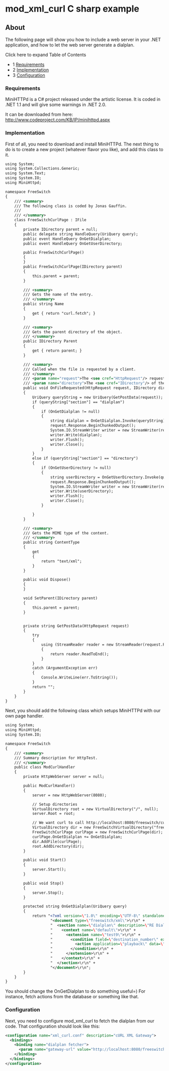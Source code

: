 
# mod_xml_curl C sharp example 

 

## About

The following page will show you how to include a web server in your .NET application, and how to let the web server generate a dialplan.

Click here to expand Table of Contents

* 1 [Requirements](#requirements)
* 2 [Implementation](#implementation)
* 3 [Configuration](#configuration)

### Requirements

MiniHTTPd is a C# project released under the artistic license. It is coded in .NET 1.1 and will give some warnings in .NET 2.0.

It can be downloaded from here: <http://www.codeproject.com/KB/IP/minihttpd.aspx>

### Implementation

First of all, you need to download and install MiniHTTPd. The next thing to do is to create a new project (whatever flavor you like), and add this class to it.

```xml
using System;
using System.Collections.Generic;
using System.Text;
using System.IO;
using MiniHttpd;

namespace FreeSwitch
{
    /// <summary>
    /// The following class is coded by Jonas Gauffin.
    /// 
    /// </summary>
    class FreeSwitchCurlPage : IFile
    {
        private IDirectory parent = null;
        public delegate string HandleQuery(UriQuery query);
        public event HandleQuery OnGetDialplan;
        public event HandleQuery OnGetUserDirectory;       

        public FreeSwitchCurlPage()
        {
        }
        public FreeSwitchCurlPage(IDirectory parent)
        {
            this.parent = parent;
        }

        /// <summary>
        /// Gets the name of the entry.
        /// </summary>
        public string Name
        {
            get { return "curl.fetch"; }
        }

        /// <summary>
        /// Gets the parent directory of the object.
        /// </summary>
        public IDirectory Parent
        {
            get { return parent; }
        }

        /// <summary>
        /// Called when the file is requested by a client.
        /// </summary>
        /// <param name="request">The <see cref="HttpRequest"/> requesting the file.</param>
        /// <param name="directory">The <see cref="IDirectory"/> of the parent directory.</param>
        public void OnFileRequested(HttpRequest request, IDirectory directory)
        {
            UriQuery queryString = new UriQuery(GetPostData(request));
            if (queryString["section"] == "dialplan")
            {
                if (OnGetDialplan != null)
                {
                    string dialplan = OnGetDialplan.Invoke(queryString);
                    request.Response.BeginChunkedOutput();
                    System.IO.StreamWriter writer = new StreamWriter(request.Response.ResponseContent);
                    writer.Write(dialplan);
                    writer.Flush();
                    writer.Close();
                }
            }
            else if (queryString["section"] == "directory")
            {
                if (OnGetUserDirectory != null)
                {
                    string userDirectory = OnGetUserDirectory.Invoke(queryString);
                    request.Response.BeginChunkedOutput();
                    System.IO.StreamWriter writer = new StreamWriter(request.Response.ResponseContent);
                    writer.Write(userDirectory);
                    writer.Flush();
                    writer.Close();
                }

            }
        }

        /// <summary>
        /// Gets the MIME type of the content.
        /// </summary>
        public string ContentType
        {
            get
            {
                return "text/xml";
            }
        }

        public void Dispose()
        {
        }

        void SetParent(IDirectory parent)
        {
            this.parent = parent;
        }


        private string GetPostData(HttpRequest request)
        {
            try
            {
                using (StreamReader reader = new StreamReader(request.PostData))
                {
                    return reader.ReadToEnd();
                }
            }
            catch (ArgumentException err)
            {
                Console.WriteLine(err.ToString());
            }
            return "";
        }
    }
}
```

Next, you should add the following class which setups MiniHTTPd with our own page handler.

```xml
using System;
using MiniHttpd;
using System.IO;

namespace FreeSwitch
{
 	/// <summary>
	/// Summary description for HttpTest.
	/// </summary>
	public class ModCurlHandler
	{
        private HttpWebServer server = null;

        public ModCurlHandler()
		{
            server = new HttpWebServer(8080);            

            // Setup directories
            VirtualDirectory root = new VirtualDirectory("/", null);
            server.Root = root;

            // We want curl to call http://localhost:8080/freeswitch/curl.fetch
            VirtualDirectory dir = new FreeSwitchVirtualDirectory("freeswitch", root);
            FreeSwitchCurlPage curlPage = new FreeSwitchCurlPage(dir);
            curlPage.OnGetDialplan += OnGetDialplan;
            dir.AddFile(curlPage);
            root.AddDirectory(dir);
		}

        public void Start()
        {
            server.Start();
        }

        public void Stop()
        {
            server.Stop();
        }

        protected string OnGetDialplan(UriQuery query)
        {
            return "<?xml version=\"1.0\" encoding=\"UTF-8\" standalone=\"no\"?>\r\n" +
                    "<document type=\"freeswitch/xml\">\r\n" +
                    "  <section name=\"dialplan\" description=\"RE Dial Plan For FreeSwitch\">\r\n" +
                    "    <context name=\"default\">\r\n" +
                    "      <extension name=\"test9\">\r\n" +
                    "        <condition field=\"destination_number\" expression=\"^1111$\">\r\n" +
                    "          <action application=\"playback\" data=\"C:\\temp\\sounds\\tt-monkeys.wav\"/>\r\n" +
                    "        </condition>\r\n" +
                    "      </extension>\r\n" +
                    "    </context>\r\n" +
                    "  </section>\r\n" +
                    "</document>\r\n";
        }
	}
}
```

You should change the OnGetDialplan to do something useful=) For instance, fetch actions from the database or something like that.

### Configuration

Next, you need to configure mod\_xml\_curl to fetch the dialplan from our code. That configuration should look like this:

```xml
<configuration name="xml_curl.conf" description="cURL XML Gateway">
  <bindings>
    <binding name="dialplan fetcher">
      <param name="gateway-url" value="http://localhost:8080/freeswitch/curl.fetch" bindings="dialplan"/>
    </binding>
  </bindings>
</configuration>
```


